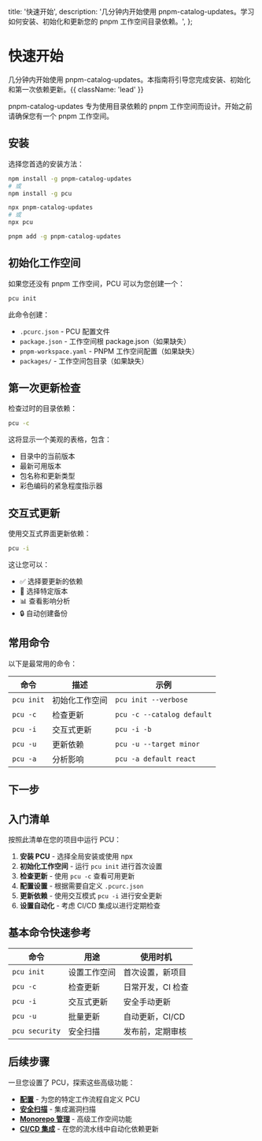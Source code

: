   title: '快速开始',
  description:
    '几分钟内开始使用 pnpm-catalog-updates。学习如何安装、初始化和更新您的 pnpm 工作空间目录依赖。',
};

# 快速开始

几分钟内开始使用 pnpm-catalog-updates。本指南将引导您完成安装、初始化和第一次依赖更新。{{ className: 'lead' }}

<Note>
  pnpm-catalog-updates 专为使用目录依赖的 pnpm 工作空间而设计。开始之前请确保您有一个 pnpm
  工作空间。
</Note>

## 安装

选择您首选的安装方法：

<CodeGroup>

```bash {{ title: '全局安装' }}
npm install -g pnpm-catalog-updates
# 或
npm install -g pcu
```

```bash {{ title: 'npx (无需安装)' }}
npx pnpm-catalog-updates
# 或
npx pcu
```

```bash {{ title: 'pnpm' }}
pnpm add -g pnpm-catalog-updates
```

</CodeGroup>

## 初始化工作空间

如果您还没有 pnpm 工作空间，PCU 可以为您创建一个：

```bash
pcu init
```

此命令创建：

- `.pcurc.json` - PCU 配置文件
- `package.json` - 工作空间根 package.json（如果缺失）
- `pnpm-workspace.yaml` - PNPM 工作空间配置（如果缺失）
- `packages/` - 工作空间包目录（如果缺失）

## 第一次更新检查

检查过时的目录依赖：

```bash
pcu -c
```

这将显示一个美观的表格，包含：

- 目录中的当前版本
- 最新可用版本
- 包名称和更新类型
- 彩色编码的紧急程度指示器

## 交互式更新

使用交互式界面更新依赖：

```bash
pcu -i
```

这让您可以：

- ✅ 选择要更新的依赖
- 🎯 选择特定版本
- 📊 查看影响分析
- 🔒 自动创建备份

## 常用命令

以下是最常用的命令：

| 命令       | 描述           | 示例                       |
| ---------- | -------------- | -------------------------- |
| `pcu init` | 初始化工作空间 | `pcu init --verbose`       |
| `pcu -c`   | 检查更新       | `pcu -c --catalog default` |
| `pcu -i`   | 交互式更新     | `pcu -i -b`                |
| `pcu -u`   | 更新依赖       | `pcu -u --target minor`    |
| `pcu -a`   | 分析影响       | `pcu -a default react`     |

## 下一步

<Resources>
  <Resource
    href="/command-reference"
    title="命令参考"
    description="所有 PCU 命令和选项的完整指南。"
  />
  <Resource href="/configuration" title="配置" description="学习如何为您的工作流程配置 PCU。" />
  <Resource href="/examples" title="示例" description="实际示例和用例。" />
  <Resource href="/development" title="开发" description="设置 PCU 进行开发和贡献。" />
</Resources>

## 入门清单

按照此清单在您的项目中运行 PCU：

1. **安装 PCU** - 选择全局安装或使用 npx
2. **初始化工作空间** - 运行 `pcu init` 进行首次设置
3. **检查更新** - 使用 `pcu -c` 查看可用更新
4. **配置设置** - 根据需要自定义 `.pcurc.json`
5. **更新依赖** - 使用交互模式 `pcu -i` 进行安全更新
6. **设置自动化** - 考虑 CI/CD 集成以进行定期检查

## 基本命令快速参考

| 命令           | 用途         | 使用时机          |
| -------------- | ------------ | ----------------- |
| `pcu init`     | 设置工作空间 | 首次设置，新项目  |
| `pcu -c`       | 检查更新     | 日常开发，CI 检查 |
| `pcu -i`       | 交互式更新   | 安全手动更新      |
| `pcu -u`       | 批量更新     | 自动更新，CI/CD   |
| `pcu security` | 安全扫描     | 发布前，定期审核  |

## 后续步骤

一旦您设置了 PCU，探索这些高级功能：

- **[配置](/configuration)** - 为您的特定工作流程自定义 PCU
- **[安全扫描](/command-reference#pcu-security)** - 集成漏洞扫描
- **[Monorepo 管理](/configuration#monorepo-configuration)** - 高级工作空间功能
- **[CI/CD 集成](/examples)** - 在您的流水线中自动化依赖更新
